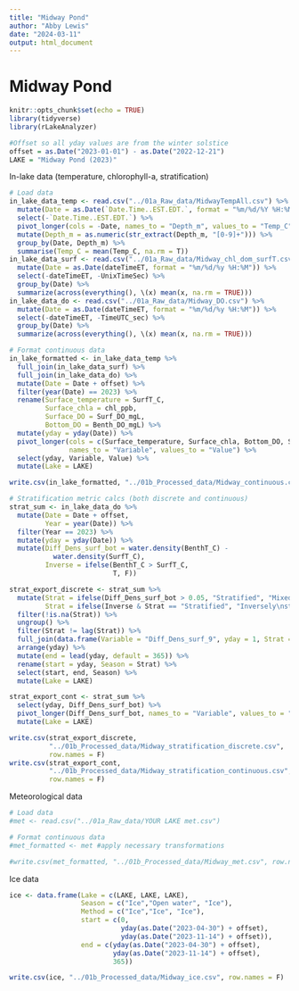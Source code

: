 ```yaml
---
title: "Midway Pond"
author: "Abby Lewis"
date: "2024-03-11"
output: html_document
---
```


# Midway Pond

```r
knitr::opts_chunk$set(echo = TRUE)
library(tidyverse)
library(rLakeAnalyzer)

#Offset so all yday values are from the winter solstice
offset = as.Date("2023-01-01") - as.Date("2022-12-21")
LAKE = "Midway Pond (2023)"
```

In-lake data (temperature, chlorophyll-a, stratification)

```r
# Load data
in_lake_data_temp <- read.csv("../01a_Raw_data/MidwayTempAll.csv") %>%
  mutate(Date = as.Date(`Date.Time..EST.EDT.`, format = "%m/%d/%Y %H:%M:%S")) %>%
  select(-`Date.Time..EST.EDT.`) %>%
  pivot_longer(cols = -Date, names_to = "Depth_m", values_to = "Temp_C") %>%
  mutate(Depth_m = as.numeric(str_extract(Depth_m, "[0-9]+"))) %>%
  group_by(Date, Depth_m) %>%
  summarise(Temp_C = mean(Temp_C, na.rm = T))
in_lake_data_surf <- read.csv("../01a_Raw_data/Midway_chl_dom_surfT.csv") %>%
  mutate(Date = as.Date(dateTimeET, format = "%m/%d/%y %H:%M")) %>%
  select(-dateTimeET, -UnixTimeSec) %>%
  group_by(Date) %>%
  summarize(across(everything(), \(x) mean(x, na.rm = TRUE)))
in_lake_data_do <- read.csv("../01a_Raw_data/Midway_DO.csv") %>%
  mutate(Date = as.Date(dateTimeET, format = "%m/%d/%y %H:%M")) %>%
  select(-dateTimeET, -TimeUTC_sec) %>%
  group_by(Date) %>%
  summarize(across(everything(), \(x) mean(x, na.rm = TRUE)))

# Format continuous data
in_lake_formatted <- in_lake_data_temp %>%
  full_join(in_lake_data_surf) %>%
  full_join(in_lake_data_do) %>%
  mutate(Date = Date + offset) %>%
  filter(year(Date) == 2023) %>%
  rename(Surface_temperature = SurfT_C,
         Surface_chla = chl_ppb,
         Surface_DO = Surf_DO_mgL,
         Bottom_DO = Benth_DO_mgL) %>%
  mutate(yday = yday(Date)) %>%
  pivot_longer(cols = c(Surface_temperature, Surface_chla, Bottom_DO, Surface_DO), 
               names_to = "Variable", values_to = "Value") %>%
  select(yday, Variable, Value) %>%
  mutate(Lake = LAKE)

write.csv(in_lake_formatted, "../01b_Processed_data/Midway_continuous.csv", row.names = F)

# Stratification metric calcs (both discrete and continuous)
strat_sum <- in_lake_data_do %>%
  mutate(Date = Date + offset,
         Year = year(Date)) %>%
  filter(Year == 2023) %>%
  mutate(yday = yday(Date)) %>%
  mutate(Diff_Dens_surf_bot = water.density(BenthT_C) - 
           water.density(SurfT_C),
         Inverse = ifelse(BenthT_C > SurfT_C,
                          T, F))

strat_export_discrete <- strat_sum %>%
  mutate(Strat = ifelse(Diff_Dens_surf_bot > 0.05, "Stratified", "Mixed"),
         Strat = ifelse(Inverse & Strat == "Stratified", "Inversely\nstratified", Strat)) %>%
  filter(!is.na(Strat)) %>%
  ungroup() %>%
  filter(Strat != lag(Strat)) %>%
  full_join(data.frame(Variable = "Diff_Dens_surf_9", yday = 1, Strat = "Mixed")) %>%
  arrange(yday) %>%
  mutate(end = lead(yday, default = 365)) %>%
  rename(start = yday, Season = Strat) %>%
  select(start, end, Season) %>%
  mutate(Lake = LAKE)

strat_export_cont <- strat_sum %>%
  select(yday, Diff_Dens_surf_bot) %>%
  pivot_longer(Diff_Dens_surf_bot, names_to = "Variable", values_to = "Value") %>%
  mutate(Lake = LAKE)

write.csv(strat_export_discrete, 
          "../01b_Processed_data/Midway_stratification_discrete.csv", 
          row.names = F)
write.csv(strat_export_cont, 
          "../01b_Processed_data/Midway_stratification_continuous.csv", 
          row.names = F)
```

Meteorological data

```r
# Load data
#met <- read.csv("../01a_Raw_data/YOUR LAKE met.csv")

# Format continuous data
#met_formatted <- met #apply necessary transformations

#write.csv(met_formatted, "../01b_Processed_data/Midway_met.csv", row.names = F)
```

Ice data

```r
ice <- data.frame(Lake = c(LAKE, LAKE, LAKE),
                  Season = c("Ice","Open water", "Ice"),
                  Method = c("Ice","Ice", "Ice"),
                  start = c(0, 
                            yday(as.Date("2023-04-30") + offset), 
                            yday(as.Date("2023-11-14") + offset)),
                  end = c(yday(as.Date("2023-04-30") + offset),
                          yday(as.Date("2023-11-14") + offset), 
                          365))

write.csv(ice, "../01b_Processed_data/Midway_ice.csv", row.names = F)
```
